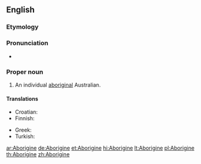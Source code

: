 {{also|aborigine}}
==English==

===Etymology===
{{back-form|Aborigines}}

===Pronunciation===
* {{IPA|/æbəˈrɪdʒɨni/|lang=en}}

===Proper noun===
{{en-proper noun}}

# An individual [[aboriginal]] Australian.

====Translations====
{{trans-top|an individual aboriginal Australian}}
* Croatian: {{t-|hr|Aboridžin|m}}
* Finnish: {{t+|fi|aborigine}}
{{trans-mid}}
* Greek: {{t-|el|Αβορίγινας|m|tr=Avoríginas|sc=Grek}}
* Turkish: {{t+|tr|Aborjin}}
{{trans-bottom}}

[[ar:Aborigine]]
[[de:Aborigine]]
[[et:Aborigine]]
[[hi:Aborigine]]
[[lt:Aborigine]]
[[pl:Aborigine]]
[[th:Aborigine]]
[[zh:Aborigine]]
